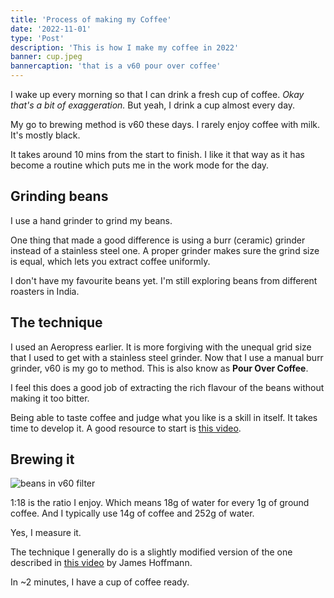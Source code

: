 ```yaml
---
title: 'Process of making my Coffee'
date: '2022-11-01'
type: 'Post'
description: 'This is how I make my coffee in 2022'
banner: cup.jpeg
bannercaption: 'that is a v60 pour over coffee'
---
```


I wake up every morning so that I can drink a fresh cup of coffee. _Okay that's a bit of exaggeration._ But yeah, I drink a cup almost every day.

My go to brewing method is v60 these days. I rarely enjoy coffee with milk. It's mostly black.

It takes around 10 mins from the start to finish. I like it that way as it has become a routine which puts me in the work mode for the day.

## Grinding beans

I use a hand grinder to grind my beans.

One thing that made a good difference is using a burr (ceramic) grinder instead of a stainless steel one. A proper grinder makes sure the grind size is equal, which lets you extract coffee uniformly.

I don't have my favourite beans yet. I'm still exploring beans from different roasters in India.

## The technique

I used an Aeropress earlier. It is more forgiving with the unequal grid size that I used to get with a stainless steel grinder.
Now that I use a manual burr grinder, v60 is my go to method. This is also know as **Pour Over Coffee**.

I feel this does a good job of extracting the rich flavour of the beans without making it too bitter.

Being able to taste coffee and judge what you like is a skill in itself. It takes time to develop it. A good resource to start is [this video](https://www.youtube.com/watch?v=kEZZCQTSSAg).

## Brewing it

![beans in v60 filter](https://ik.imagekit.io/aravindballa/website/coffee-v60-square.jpeg)

1:18 is the ratio I enjoy. Which means 18g of water for every 1g of ground coffee. And I typically use 14g of coffee and 252g of water.

Yes, I measure it.

The technique I generally do is a slightly modified version of the one described in [this video](https://www.youtube.com/watch?v=AI4ynXzkSQo) by James Hoffmann.

In ~2 minutes, I have a cup of coffee ready.
